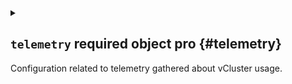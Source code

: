 
<details className="config-field" data-expandable="true">
<summary>

## `telemetry` <span className="config-field-required" data-required="false">required</span> <span className="config-field-type">object</span> <span className="config-field-default"></span> <span className="config-field-enum"></span> <span data-pro="false" className="config-field-pro">pro</span> {#telemetry}

Configuration related to telemetry gathered about vCluster usage.

</summary>




<details className="config-field" data-expandable="false" open>
<summary>

### `enabled` <span className="config-field-required" data-required="false">required</span> <span className="config-field-type">boolean</span> <span className="config-field-default">false</span> <span className="config-field-enum"></span> <span data-pro="false" className="config-field-pro">pro</span> {#telemetry-enabled}

Enabled specifies that the telemetry for the vCluster control plane should be enabled.

</summary>



</details>



<details className="config-field" data-expandable="false" open>
<summary>

### `instanceCreator` <span className="config-field-required" data-required="false">required</span> <span className="config-field-type">string</span> <span className="config-field-default"></span> <span className="config-field-enum"></span> <span data-pro="false" className="config-field-pro">pro</span> {#telemetry-instanceCreator}



</summary>



</details>



<details className="config-field" data-expandable="false" open>
<summary>

### `machineID` <span className="config-field-required" data-required="false">required</span> <span className="config-field-type">string</span> <span className="config-field-default"></span> <span className="config-field-enum"></span> <span data-pro="false" className="config-field-pro">pro</span> {#telemetry-machineID}



</summary>



</details>



<details className="config-field" data-expandable="false" open>
<summary>

### `platformUserID` <span className="config-field-required" data-required="false">required</span> <span className="config-field-type">string</span> <span className="config-field-default"></span> <span className="config-field-enum"></span> <span data-pro="false" className="config-field-pro">pro</span> {#telemetry-platformUserID}



</summary>



</details>



<details className="config-field" data-expandable="false" open>
<summary>

### `platformInstanceID` <span className="config-field-required" data-required="false">required</span> <span className="config-field-type">string</span> <span className="config-field-default"></span> <span className="config-field-enum"></span> <span data-pro="false" className="config-field-pro">pro</span> {#telemetry-platformInstanceID}



</summary>



</details>


</details>
